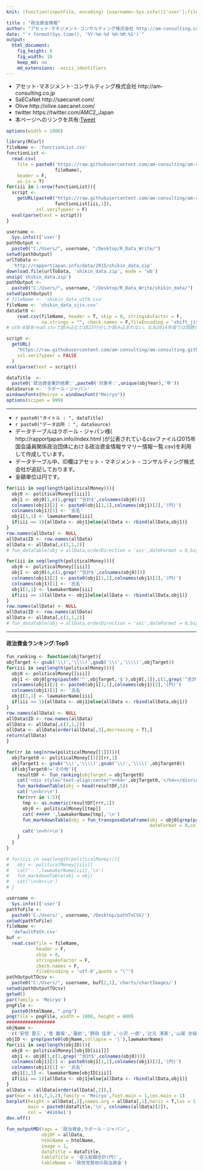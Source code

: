 ```yaml
---
knit: (function(inputFile, encoding) {username<-Sys.info()['user'];fileName<-'defaultPath.csv';pathToFile <-paste0('C:/Users/', username,'/Desktop/pathToCSV/');setwd(pathToFile);buf0<-read.csv(fileName,header = F,skip = 0,stringsAsFactor = F,check.names = F,fileEncoding = 'utf-8');timeStamp<-format(Sys.time(),'%Y%m%d%H%M%S');htmlName<-'politicalFunding2015';rmarkdown::render(inputFile, encoding = encoding, output_file = paste0('C:/Users/',username,buf0[2,1],'charts/','am-consulting.co.jp-',htmlName,'.html')) })

title : "政治資金情報"
author: "アセット･マネジメント･コンサルティング株式会社 http://am-consulting.co.jp"
date: "`r format(Sys.time(), '%Y-%m-%d %H:%M:%S')`"
output: 
  html_document:
    fig_height: 8
    fig_width: 10
    keep_md: no
    md_extensions: -ascii_identifiers 
---
```

<link href="http://knowledgevault.saecanet.com/components/rmarkdown-html.css" rel="stylesheet">
<script src="http://knowledgevault.saecanet.com/components/JavascriptCode.js"></script>
<style>.main-container {max-width : 1000px;}</style>

- アセット･マネジメント･コンサルティング株式会社 http://am-consulting.co.jp
- SaECaNet http://saecanet.com/
- Olive http://olive.saecanet.com/
- twitter https://twitter.com/AMC2_Japan
- 本ページへのリンクを共有:<a href="https://twitter.com/share" class="twitter-share-button" data-via="AMC2_Japan" data-size="large">Tweet</a> <script>!function(d,s,id){var js,fjs=d.getElementsByTagName(s)[0],p=/^http:/.test(d.location)?'http':'https';if(!d.getElementById(id)){js=d.createElement(s);js.id=id;js.src=p+'://platform.twitter.com/widgets.js';fjs.parentNode.insertBefore(js,fjs);}}(document, 'script', 'twitter-wjs');</script>

```r
options(width = 1000)
```

```r
library(RCurl)
fileName <- 'functionList.csv'
functionList <-
  read.csv(
    file = paste0('https://raw.githubusercontent.com/am-consulting/am-consulting.github.io/master/csv/',
                  fileName),
    header = F,
    as.is = T)
for(iii in 1:nrow(functionList)){
  script <- 
    getURL(paste0("https://raw.githubusercontent.com/am-consulting/am-consulting.github.io/master/", 
                  functionList[iii,1]),
           ssl.verifypeer = F)
  eval(parse(text = script))
}
```

```r
username <- 
  Sys.info()['user']
pathOutput <- 
  paste0("C:/Users/", username, "/Desktop/R_Data_Write/")
setwd(pathOutput)
urlToData <- 
  'http://rapportjapan.info/data/2015/shikin_data.zip'
download.file(urlToData, 'shikin_data.zip', mode = 'wb')
unzip('shikin_data.zip')
pathOutput <- 
  paste0("C:/Users/", username, "/Desktop/R_Data_Write/shikin_data/")
setwd(pathOutput)
# fileName <- 'shikin_data_utf8.csv'
fileName <- 'shikin_data_sjis.csv'
dataSet0 <-
    read.csv(fileName, header = T, skip = 0, stringsAsFactor = F, 
             na.strings = "", check.names = F,fileEncoding = 'shift_jis')
# ut8-8版をread.csvで読み込むと1823行分しか読み込まれない。なお2014年版では問題なし(2017-05-22)。
```

```r
script <-
  getURL(
    "https://raw.githubusercontent.com/am-consulting/am-consulting.github.io/master/importRapportjapanData.r",
    ssl.verifypeer = FALSE
  )
eval(parse(text = script))
```

```r
dataTitle  <- 
  paste0('政治資金集計結果:',paste0('対象年:',unique(objYear),'年')) 
dataSource <- 'ラポール・ジャパン'
windowsFonts(Meiryo = windowsFont("Meiryo"))
options(scipen = 999)
```

***

- `r paste0("タイトル : ", dataTitle)`
- `r paste0("データ出所 : ", dataSource)`
- データテーブルはラポール・ジャパン様( http://rapportjapan.info/index.html )が公表されているcsvファイル(2015年国会議員関係政治団体における政治資金情報サマリー情報一覧.csv)を利用して作成しています。
- データテーブル中、ID欄はアセット・マネジメント・コンサルティング株式会社が追記しております。
- 金額単位は円です。

```r
for(iii in seq(length(politicalMoney))){
  obj0 <- politicalMoney[[iii]]
  obj1 <- obj0[1,c(1,grep('^合計$',colnames(obj0)))]
  colnames(obj1)[2] <- paste0(obj1[1,1],colnames(obj1)[2],'(円)')
  colnames(obj1)[1] <- '氏名'
  obj1[1,1] <- lawmakerName[iii]
  if(iii == 1){allData <- obj1}else{allData <- rbind(allData,obj1)}
}
row.names(allData) <- NULL
allData$ID <- row.names(allData)
allData <- allData[,c(3,1,2)]
# fun_dataTable(obj = allData,orderDirection = 'asc',dateFormat = 0,bigmarkColumn = c(1,2),title = dataTitle)
```

```r
for(iii in seq(length(politicalMoney))){
  obj0 <- politicalMoney[[iii]]
  obj1 <- obj0[4,c(1,grep('^合計$',colnames(obj0)))]
  colnames(obj1)[2] <- paste0(obj1[1,1],colnames(obj1)[2],'(円)')
  colnames(obj1)[1] <- '氏名'
  obj1[1,1] <- lawmakerName[iii]
  if(iii == 1){allData <- obj1}else{allData <- rbind(allData,obj1)}
}
row.names(allData) <- NULL
allData$ID <- row.names(allData)
allData <- allData[,c(3,1,2)]
# fun_dataTable(obj = allData,orderDirection = 'asc',dateFormat = 0,bigmarkColumn = c(1,2),title = dataTitle)
```

***
#### 政治資金ランキング:Top5

```r
fun_ranking <- function(objTarget){
objTarget <- gsub('\\)','\\\\)',gsub('\\(','\\\\(',objTarget))
for(iii in seq(length(politicalMoney))){
  obj0 <- politicalMoney[[iii]]
  obj1 <- obj0[grep(paste0('^',objTarget,'$'),obj0[,1]),c(1,grep('^合計$',colnames(obj0)))]
  colnames(obj1)[2] <- paste0(obj1[1,1],colnames(obj1)[2],'(円)')
  colnames(obj1)[1] <- '氏名'
  obj1[1,1] <- lawmakerName[iii]
  if(iii == 1){allData <- obj1}else{allData <- rbind(allData,obj1)}
}
row.names(allData) <- NULL
allData$ID <- row.names(allData)
allData <- allData[,c(3,1,2)]
allData <- allData[order(allData[,3],decreasing = T),]
return(allData)
}
```

```r
for(rr in seq(nrow(politicalMoney[[1]]))){
  objTarget0 <- politicalMoney[[1]][rr,1]
  objTarget1 <- gsub('\\)','\\\\)',gsub('\\(','\\\\(',objTarget0))
  if(objTarget0!='その他'){
    resultDF <- fun_ranking(objTarget = objTarget0)
    cat('<div style="text-align:center"><h4>',objTarget0,'</h4></div>\n')
    fun_markdownTable(obj = head(resultDF,5))
    cat('\n<hr>\n')
    for(rrr in 1:5){
      tmp <- as.numeric(resultDF[rrr,1])
      obj0 <- politicalMoney[[tmp]]
      cat('##### ',lawmakerName[tmp],'\n')
      fun_markdownTable(obj = fun_transposeDataFrame(obj = obj0[grep(paste0('^',objTarget1,'$'),obj0[,1]),],
                                                     dateFormat = 0,colName = '報告書名'))
      cat('\n<hr>\n')
    }
  }
}
```

```r
# for(iii in seq(length(politicalMoney))){
#   obj <- politicalMoney[[iii]]
#   cat('- ',lawmakerName[iii],'\n')
#   fun_markdownTable(obj = obj)
#   cat('\n<hr>\n')
# }
```

```r
username <-
  Sys.info()['user']
pathToFile <-
  paste0('C:/Users/', username,'/Desktop/pathToCSV/')
setwd(pathToFile)
fileName <-
  'defaultPath.csv'
buf <-
  read.csv(file = fileName,
           header = F,
           skip = 0,
           stringsAsFactor = F,
           check.names = F,
           fileEncoding = 'utf-8',quote = "\"")
pathOutputTOcsv <-
  paste0("C:/Users/", username, buf[2,1],'charts/chartImages/')
setwd(pathOutputTOcsv)
getwd()
par(family = 'Meiryo')
pngFile <-
  paste0(htmlName, ".png")
png(file = pngFile, width = 1000, height = 600)
##################
objName <- 
  c('安倍 晋三','菅 義偉','蓮舫','野田 佳彦','小沢 一郎','辻元 清美','山尾 志桜里','玉木 雄一郎','小泉 進次郎','長島 昭久','菅 直人','階 猛')
objID <- grep(paste0(objName,collapse = '|'),lawmakerName)
for(iii in seq(length(objID))){
  obj0 <- politicalMoney[[objID[iii]]]
  obj1 <- obj0[1,c(1,grep('^合計$',colnames(obj0)))]
  colnames(obj1)[2] <- paste0(obj1[1,1],colnames(obj1)[2],'(円)')
  colnames(obj1)[1] <- '氏名'
  obj1[1,1] <- lawmakerName[objID[iii]]
  if(iii == 1){allData <- obj1}else{allData <- rbind(allData,obj1)}
}
allData <- allData[order(allData[,2]),]
par(mar = c(4,7,3,2),family = 'Meiryo',font.main = 1,cex.main = 1)
barplot(height = allData[,2],names.arg = allData[,1],horiz = T,las = 1,
        main = paste0(dataTitle,'\n', colnames(allData)[2]),
        col = '#4169e1')
dev.off()
```

```r
fun_outputMD(tags = '政治資金,ラポール・ジャパン',
             objDF = allData,
             htmlName = htmlName,
             image = 1,
             dataTitle = dataTitle,
             tableTitle = '収入総額合計(円)',
             tableName = '政党党首他の政治資金')
```

<script>MakeNegative()</script>
<script>
  (function(i,s,o,g,r,a,m){i['GoogleAnalyticsObject']=r;i[r]=i[r]||function(){
  (i[r].q=i[r].q||[]).push(arguments)},i[r].l=1*new Date();a=s.createElement(o),
  m=s.getElementsByTagName(o)[0];a.async=1;a.src=g;m.parentNode.insertBefore(a,m)
  })(window,document,'script','https://www.google-analytics.com/analytics.js','ga');

  ga('create', 'UA-3077339-5', 'auto');
  ga('send', 'pageview');

</script>
